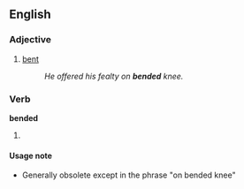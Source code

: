 ==English==
===Adjective===
{{en-adj|-}}

#{{archaic}} [[bent]]
#:''He offered his fealty on '''bended''' knee.''

===Verb===
'''bended'''

#{{archaic}}{{past of|[[bend]]}}

====Usage note====
*Generally obsolete except in the phrase "on bended knee"